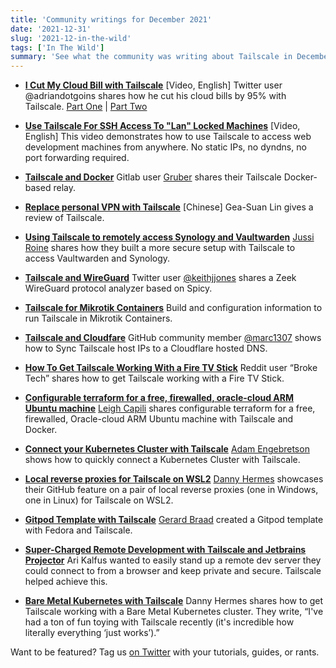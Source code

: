 ```yaml
---
title: 'Community writings for December 2021'
date: '2021-12-31'
slug: '2021-12-in-the-wild'
tags: ['In The Wild']
summary: 'See what the community was writing about Tailscale in December 2021'
---
```


<NewsletterRepublishing />

- [**I Cut My Cloud Bill with Tailscale**](https://youtu.be/Wh_HpPwSswo) [Video, English]
  Twitter user @adriandotgoins shares how he cut his cloud bills by 95% with Tailscale. [Part One](https://www.youtube.com/watch?v=Wh_HpPwSswo) | [Part Two](https://www.youtube.com/watch?v=OIwxIdyZg7A)

- [**Use Tailscale For SSH Access To "Lan" Locked Machines**](https://www.youtube.com/watch?v=JHuD4Ab45bk) [Video, English]
  This video demonstrates how to use Tailscale to access web development machines from anywhere. No static IPs, no dyndns, no port forwarding required.

- [**Tailscale and Docker**](https://gitlab.com/gruberx/tailscale-docker)
  Gitlab user [Gruber](https://gitlab.com/gruberx) shares their Tailscale Docker-based relay.

- [**Replace personal VPN with Tailscale**](https://blog.gslin.org/archives/2021/12/29/10473/%e7%94%a8-tailscale-%e5%8f%96%e4%bb%a3%e5%80%8b%e4%ba%ba%e7%9a%84-vpn/) [Chinese]
  Gea-Suan Lin gives a review of Tailscale.

- [**Using Tailscale to remotely access Synology and Vaultwarden**](https://jussiroine.com/2021/12/building-a-more-secure-remote-access-setup-with-tailscale-to-access-vaultwarden-and-synology-remotely/)
  [Jussi Roine](https://www.linkedin.com/in/jroine/) shares how they built a more secure setup with Tailscale to access Vaultwarden and Synology.

- [**Tailscale and WireGuard**](https://github.com/corelight/zeek-spicy-wireguard)
  Twitter user [@keithjjones](https://mobile.twitter.com/keithjjones) shares a Zeek WireGuard protocol analyzer based on Spicy.

- [**Tailscale for Mikrotik Containers**](https://github.com/Fluent-networks/tailscale-mikrotik)
  Build and configuration information to run Tailscale in Mikrotik Containers.

- [**Tailscale and Cloudfare**](https://github.com/marc1307/tailscale-cloudflare-dnssync)
  GitHub community member [@marc1307](https://github.com/marc1307) shows how to Sync Tailscale host IPs to a Cloudflare hosted DNS.

- [**How To Get Tailscale Working With a Fire TV Stick**](https://www.reddit.com/r/fireTV/comments/r5fiom/guide_on_how_to_get_tailscale_working_with_a_fire/)
  Reddit user “Broke Tech” shares how to get Tailscale working with a Fire TV Stick.

- [**Configurable terraform for a free, firewalled, oracle-cloud ARM Ubuntu machine**](https://github.com/stealthybox/tf-oci-arm)
  [Leigh Capili](https://github.com/stealthybox) shares configurable terraform for a free, firewalled, Oracle-cloud ARM Ubuntu machine with Tailscale and Docker.

- [**Connect your Kubernetes Cluster with Tailscale**](https://github.com/adamgoose/tsk)
  [Adam Engebretson](https://github.com/adamgoose) shows how to quickly connect a Kubernetes Cluster with Tailscale.

- [**Local reverse proxies for Tailscale on WSL2**](https://github.com/dhermes/tailscale-wsl2)
  [Danny Hermes](https://twitter.com/bossylobster) showcases their GitHub feature on a pair of local reverse proxies (one in Windows, one in Linux) for Tailscale on WSL2.

- [**Gitpod Template with Tailscale**](https://mobile.twitter.com/gbraad/status/1467752150315188230)
  [Gerard Braad](https://mobile.twitter.com/gbraad) created a Gitpod template with Fedora and Tailscale.

- [**Super-Charged Remote Development with Tailscale and Jetbrains Projector**](https://mobile.twitter.com/Artis3n/status/1468609844450144268)
  Ari Kalfus wanted to easily stand up a remote dev server they could connect to from a browser and keep private and secure. Tailscale helped achieve this.

- [**Bare Metal Kubernetes with Tailscale**](https://blog.bossylobster.com/2021/12/tailsk8s.html)
  Danny Hermes shares how to get Tailscale working with a Bare Metal Kubernetes cluster. They write, “I've had a ton of fun toying with Tailscale recently (it's incredible how literally everything ‘just works’).”

Want to be featured? Tag us [on Twitter](https://twitter.com/tailscale) with your tutorials, guides, or rants.
